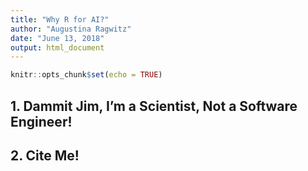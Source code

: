 ```yaml
---
title: "Why R for AI?"
author: "Augustina Ragwitz"
date: "June 13, 2018"
output: html_document
---
```


```r
knitr::opts_chunk$set(echo = TRUE)
```

## 1. Dammit Jim, I'm a Scientist, Not a Software Engineer!



## 2. Cite Me!



